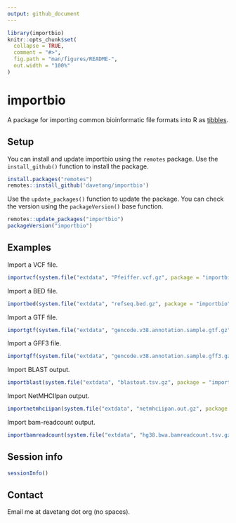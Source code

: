 ```yaml
---
output: github_document
---
```


<!-- README.md is generated from README.Rmd. Please edit that file -->

```r
library(importbio)
knitr::opts_chunk$set(
  collapse = TRUE,
  comment = "#>",
  fig.path = "man/figures/README-",
  out.width = "100%"
)
```

# importbio

<!-- badges: start -->
<!-- badges: end -->

A package for importing common bioinformatic file formats into R as
[tibbles](https://r4ds.had.co.nz/tibbles.html).

## Setup

You can install and update importbio using the `remotes` package. Use the
`install_github()` function to install the package.

```r
install.packages("remotes")
remotes::install_github('davetang/importbio')
```

Use the `update_packages()` function to update the package. You can check the
version using the `packageVersion()` base function.

```r
remotes::update_packages("importbio")
packageVersion("importbio")
```

## Examples

Import a VCF file.

```r
importvcf(system.file("extdata", "Pfeiffer.vcf.gz", package = "importbio"))
```

Import a BED file.

```r
importbed(system.file("extdata", "refseq.bed.gz", package = "importbio"))
```

Import a GTF file.

```r
importgtf(system.file("extdata", "gencode.v38.annotation.sample.gtf.gz", package = "importbio"))
```

Import a GFF3 file.

```r
importgff(system.file("extdata", "gencode.v38.annotation.sample.gff3.gz", package = "importbio"))
```

Import BLAST output.

```r
importblast(system.file("extdata", "blastout.tsv.gz", package = "importbio"))
```

Import NetMHCIIpan output.

```r
importnetmhciipan(system.file("extdata", "netmhciipan.out.gz", package = "importbio"))
```

Import bam-readcount output.

```r
importbamreadcount(system.file("extdata", "hg38.bwa.bamreadcount.tsv.gz", package = "importbio"))
```

## Session info

```r
sessionInfo()
```

## Contact

Email me at davetang dot org (no spaces).
